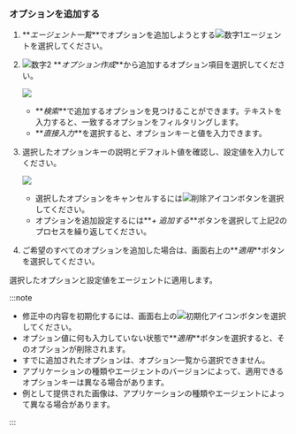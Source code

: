 ### オプションを追加する

<ProdImg img='app-set-agent-in-service.png' desc='에이전트 설정' />

1.  **_エージェント一覧_**でオプションを追加しようとする![数字1](/img/number-01.png)エージェントを選択してください。

2.  ![数字2](/img/number-02.png) **_オプション作成_**から追加するオプション項目を選択してください。

    ![](/img/add-agent-option.png)

    -   **_検索_**で追加するオプションを見つけることができます。テキストを入力すると、一致するオプションをフィルタリングします。
    -   **_直接入力_**を選択すると、オプションキーと値を入力できます。

3.  選択したオプションキーの説明とデフォルト値を確認し、設定値を入力してください。

    ![](/img/add-agent-option-value.png)

    -   選択したオプションをキャンセルするには![削除アイコン](/img/ico-trash.svg)ボタンを選択してください。
    -   オプションを追加設定するには**_+ 追加する_**ボタンを選択して上記2のプロセスを繰り返してください。

4.  ご希望のすべてのオプションを追加した場合は、画面右上の**_適用_**ボタンを選択してください。

選択したオプションと設定値をエージェントに適用します。

:::note

-   修正中の内容を初期化するには、画面右上の![初期化アイコン](/img/ico-refresh.svg)ボタンを選択してください。
-   オプション値に何も入力していない状態で**_適用_**ボタンを選択すると、そのオプションが削除されます。
-   すでに追加されたオプションは、オプション一覧から選択できません。
-   アプリケーションの種類やエージェントのバージョンによって、適用できるオプションキーは異なる場合があります。
-   例として提供された画像は、アプリケーションの種類やエージェントによって異なる場合があります。

:::
